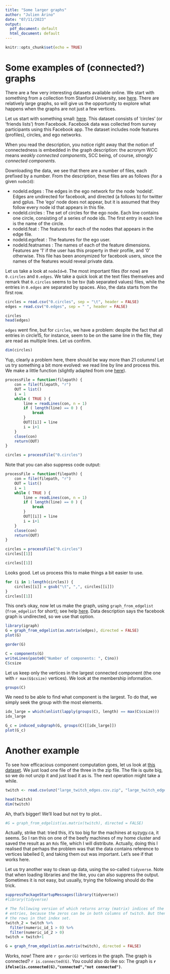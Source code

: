 ```yaml
---
title: "Some larger graphs"
author: "Julien Arino"
date: "07/11/2023"
output:
  pdf_document: default
  html_document: default
---
```


```r
knitr::opts_chunk$set(echo = TRUE)
```

# Some examples of (connected?) graphs

There are a few very interesting datasets available online. We start with something from a collection from Stanford University, see [here](https://snap.stanford.edu/data/). There are relatively large graphs, so will give us the opportunity to explore what happens when the graphs are not just a few vertices.

Let us start with something small: [here](https://snap.stanford.edu/data/ego-Facebook.html). This dataset consists of 'circles' (or 'friends lists') from Facebook. Facebook data was collected from survey participants using this Facebook app. The dataset includes node features (profiles), circles, and ego networks.

When you read the description, you notice right away that the notion of connectedness is embedded in the graph description: the acronym WCC means *weakly connected components*, SCC being, of course, *strongly connected components*.

Downloading the data, we see that there are a number of files, each prefixed by a number. From the description, these files are as follows (for a given `nodeId`):

- nodeId.edges : The edges in the ego network for the node 'nodeId'. Edges are undirected for facebook, and directed (a follows b) for twitter and gplus. The 'ego' node does not appear, but it is assumed that they follow every node id that appears in this file.
- nodeId.circles : The set of circles for the ego node. Each line contains one circle, consisting of a series of node ids. The first entry in each line is the name of the circle.
- nodeId.feat : The features for each of the nodes that appears in the edge file.
- nodeId.egofeat : The features for the ego user.
- nodeId.featnames : The names of each of the feature dimensions. Features are '1' if the user has this property in their profile, and '0' otherwise. This file has been anonymized for facebook users, since the names of the features would reveal private data.

Let us take a look at `nodeId=0`. The most important files (for now) are `0.circles` and `0.edges`. We take a quick look at the text files themselves and remark that `0.circles` seems to be tsv (tab separated values) files, while the entries in `0.edges` are separated by spaces. Also, the data starts from the first row.


```r
circles = read.csv("0.circles", sep = "\t", header = FALSE)
edges = read.csv("0.edges", sep = " ", header = FALSE)
```


```r
circles
head(edges)
```

`edges` went fine, but for `circles`, we have a problem: despite the fact that all entries in circle15, for instance, seem to be on the same line in the file, they are read as multiple lines. Let us confirm.


```r
dim(circles)
```

Yup, clearly a problem here, there should be way more than 21 columns! Let us try something a bit more evolved: we read line by line and process this. We make a little function (slightly adapted from one [here](https://stackoverflow.com/questions/12626637/read-a-text-file-in-r-line-by-line)).


```r
processFile = function(filepath) {
    con = file(filepath, "r")
    OUT = list()
    i = 1
    while ( TRUE ) {
        line = readLines(con, n = 1)
        if ( length(line) == 0 ) {
            break
        }
        OUT[[i]] = line
        i = i+1
    }
    close(con)
    return(OUT)
}

circles = processFile("0.circles")
```

Note that you can also suppress code output:
```r
processFile = function(filepath) {
    con = file(filepath, "r")
    OUT = list()
    i = 1
    while ( TRUE ) {
        line = readLines(con, n = 1)
        if ( length(line) == 0 ) {
            break
        }
        OUT[[i]] = line
        i = i+1
    }
    close(con)
    return(OUT)
}

circles = processFile("0.circles")
circles[[1]]
```


```r
circles[[1]]
```

Looks good. Let us process this to make things a bit easier to use.


```r
for (i in 1:length(circles)) {
    circles[[i]] = gsub("\t", ",", circles[[i]])
}
circles[[1]]
```


This one's okay, now let us make the graph, using `graph_from_edgelist` (`from_edgelist` for short); see help [here](https://igraph.org/r/html/latest/graph_from_edgelist.html). Data description says the facebook graph is undirected, so we use that option.


```r
library(igraph)
G = graph_from_edgelist(as.matrix(edges), directed = FALSE)
plot(G)
```




```r
gorder(G)
```



```r
C = components(G)
writeLines(paste0("Number of components: ", C$no))
C$csize
```

Let us keep only the vertices in the largest connected component (the one with `r max(G$csize)` vertices). We look at the membership information.


```r
groups(C)
```

We need to be able to find what component is the largest. To do that, we simply seek the group with the most elements.


```r
idx_large = which(unlist(lapply(groups(C), length) == max(C$csize)))
idx_large
```

```r
G_c = induced_subgraph(G, groups(C)[[idx_large]])
plot(G_c)
```


# Another example

To see how efficacious component computation goes, let us look at [this dataset](https://snap.stanford.edu/data/twitch_gamers.html). We just load one file of the three in the zip file. The file is quite big, so we do not unzip it and just load it as is. The next operation might take a while.


```r
twitch <- read.csv(unz("large_twitch_edges.csv.zip", "large_twitch_edges.csv"))
```


```r
head(twitch)
dim(twitch)
```

Ah, that's bigger! We'll load but not try to plot..


```r
#G = graph_from_edgelist(as.matrix(twitch), directed = FALSE)
```

Actually, strike that: tried this, it's too big for the machines at syzygy.ca, it seems. So I ran this on one of the beefy machines of my home cluster and saved the result as an `Rds` file, which I will distribute. Actually, doing this I realised that perhaps the problem was that the data contains reference to vertices labelled 0, and taking them out was important. Let's see if that works here.

Let us try another way to clean up data, using the so-called `tidyverse`. Note that when loading libraries and the like, you can also suppress the output. Sometimes it is not easy, but usually, trying the following should do the trick.


```r
suppressPackageStartupMessages(library(tidyverse))
#library(tidyverse)
```

```r
# The following version of which returns array (matrix) indices of the found 
# entries, because the zeros can be in both columns of twitch. But then we only need 
# the rows in that index set.
twitch_2 = twitch %>%
  filter(numeric_id_1 > 0) %>%
  filter(numeric_id_2 > 0)
twitch = twitch+1
```


```r
G = graph_from_edgelist(as.matrix(twitch), directed = FALSE)
```

Works, now! There are `r gorder(G)` vertices in the graph. The graph is connected? `r is.connected(G)`. You could also do like so: The graph is **`r ifelse(is.connected(G),"connected","not connected")`**.
